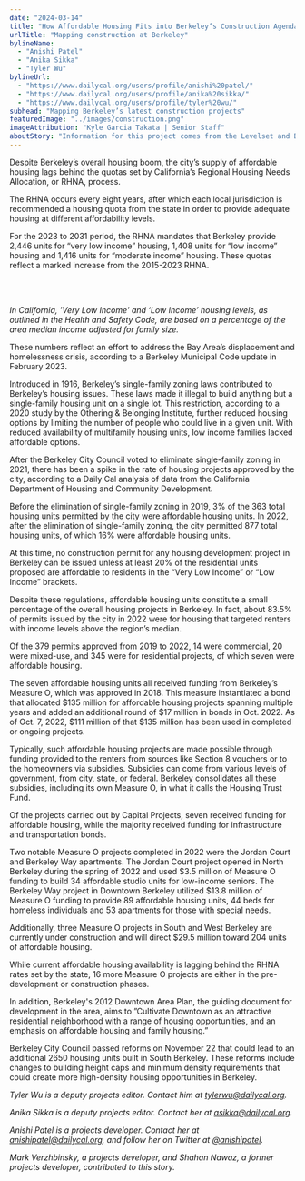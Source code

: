 ```yaml
---
date: "2024-03-14"
title: "How Affordable Housing Fits into Berkeley’s Construction Agenda"
urlTitle: "Mapping construction at Berkeley"
bylineName:
  - "Anishi Patel"
  - "Anika Sikka"
  - "Tyler Wu"
bylineUrl:
  - "https://www.dailycal.org/users/profile/anishi%20patel/"
  - "https://www.dailycal.org/users/profile/anika%20sikka/"
  - "https://www.dailycal.org/users/profile/tyler%20wu/"
subhead: "Mapping Berkeley’s latest construction projects"
featuredImage: "../images/construction.png"
imageAttribution: "Kyle Garcia Takata | Senior Staff"
aboutStory: "Information for this project comes from the Levelset and Berkeley Capital projects."
---
```


Despite Berkeley’s overall housing boom, the city’s supply of affordable housing lags behind the quotas set by California’s Regional Housing Needs Allocation, or RHNA, process.

The RHNA occurs every eight years, after which each local jurisdiction is recommended a housing quota from the state in order to provide adequate housing at different affordability levels.

For the 2023 to 2031 period, the RHNA mandates that Berkeley provide 2,446 units for “very low income” housing, 1,408 units for “low income” housing and 1,416 units for “moderate income” housing. These quotas reflect a marked increase from the 2015-2023 RHNA.

<br />
<RHNABarChart />
<br />

_In California, 'Very Low Income' and ‘Low Income’ housing levels, as outlined in the Health and Safety Code, are based on a percentage of the area median income adjusted for family size._

These numbers reflect an effort to address the Bay Area’s displacement and homelessness crisis, according to a Berkeley Municipal Code update in February 2023.

Introduced in 1916, Berkeley’s single-family zoning laws contributed to Berkeley’s housing issues. These laws made it illegal to build anything but a single-family housing unit on a single lot. This restriction, according to a 2020 study by the Othering & Belonging Institute, further reduced housing options by limiting the number of people who could live in a given unit. With reduced availability of multifamily housing units, low income families lacked affordable options.

After the Berkeley City Council voted to eliminate single-family zoning in 2021, there has been a spike in the rate of housing projects approved by the city, according to a Daily Cal analysis of data from the California Department of Housing and Community Development.

Before the elimination of single-family zoning in 2019, 3% of the 363 total housing units permitted by the city were affordable housing units. In 2022, after the elimination of single-family zoning, the city permitted 877 total housing units, of which 16% were affordable housing units.

At this time, no construction permit for any housing development project in Berkeley can be issued unless at least 20% of the residential units proposed are affordable to residents in the “Very Low Income” or “Low Income” brackets.

Despite these regulations, affordable housing units constitute a small percentage of the overall housing projects in Berkeley. In fact, about 83.5% of permits issued by the city in 2022 were for housing that targeted renters with income levels above the region’s median.

<ProjectsByValuationMap />

Of the 379 permits approved from 2019 to 2022, 14 were commercial, 20 were mixed-use, and 345 were for residential projects, of which seven were affordable housing.

The seven affordable housing units all received funding from Berkeley’s Measure O, which was approved in 2018. This measure instantiated a bond that allocated $135 million for affordable housing projects spanning multiple years and added an additional round of $17 million in bonds in Oct. 2022. As of Oct. 7, 2022, $111 million of that $135 million has been used in completed or ongoing projects.

Typically, such affordable housing projects are made possible through funding provided to the renters from sources like Section 8 vouchers or to the homeowners via subsidies. Subsidies can come from various levels of government, from city, state, or federal. Berkeley consolidates all these subsidies, including its own Measure O, in what it calls the Housing Trust Fund.

<ProjectsByFundingBar />

Of the projects carried out by Capital Projects, seven received funding for affordable housing, while the majority received funding for infrastructure and transportation bonds.

Two notable Measure O projects completed in 2022 were the Jordan Court and Berkeley Way apartments. The Jordan Court project opened in North Berkeley during the spring of 2022 and used $3.5 million of Measure O funding to build 34 affordable studio units for low-income seniors. The Berkeley Way project in Downtown Berkeley utilized $13.8 million of Measure O funding to provide 89 affordable housing units, 44 beds for homeless individuals and 53 apartments for those with special needs.

Additionally, three Measure O projects in South and West Berkeley are currently under construction and will direct $29.5 million toward 204 units of affordable housing.

While current affordable housing availability is lagging behind the RHNA rates set by the state, 16 more Measure O projects are either in the pre-development or construction phases.

In addition, Berkeley's 2012 Downtown Area Plan, the guiding document for development in the area, aims to ”Cultivate Downtown as an attractive residential neighborhood with a range of housing opportunities, and an emphasis on affordable housing and family housing.”

Berkeley City Council passed reforms on November 22 that could lead to an additional 2650 housing units built in South Berkeley. These reforms include changes to building height caps and minimum density requirements that could create more high-density housing opportunities in Berkeley.

_Tyler Wu is a deputy projects editor. Contact him at [tylerwu@dailycal.org](mailto:tylerwu@dailycal.org)._

_Anika Sikka is a deputy projects editor. Contact her at [asikka@dailycal.org](mailto:asikka@dailycal.org)._

_Anishi Patel is a projects developer. Contact her at [anishipatel@dailycal.org](mailto:anishipatel@dailycal.org), and follow her on Twitter at <a href="https://twitter.com/anishipatel" target="_blank">@anishipatel</a>._

_Mark Verzhbinsky, a projects developer, and Shahan Nawaz, a former projects developer, contributed to this story._
